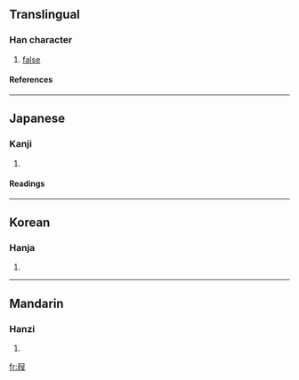 ==Translingual==
===Han character===
{{Han char|rn=29|rad=又|as=07|sn=9|four=|canj=口尸尸水 (RSSE)}}
# [[false]]
====References====
{{Han ref|kx=0166.110|dkj=03165|dj=0378.050|hdz=10398.040|uh=53DA|ud=21466}}
----
==Japanese==
===Kanji===
{{ja-kanji|grade=|rs=又07}}
# {{defn|Japanese}} 
====Readings====
{{ja-readings|on=[[か]] (ka), [[け]] (ke), [[げ]] (ge)|kun=[[かりる]] (kariru), [[かす]] (kasu)}}
----
==Korean==
===Hanja===
{{ko-hanja|hangeul=가|rv=ga|mr=ka}}
# {{defn|Korean}}
----
==Mandarin==
===Hanzi===
{{cmn-hanzi|pin=[[jiǎ]] (jia3)|wg=chia<sup>3</sup>}}
# {{defn|Mandarin}}

[[fr:叚]]